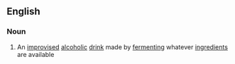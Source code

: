 ==English==

===Noun===
{{wikipedia}}
{{en-noun|-}}

#{{context|US|prison|slang}} An [[improvised]] [[alcoholic]] [[drink]] made by [[ferment]]ing whatever [[ingredient]]s are available